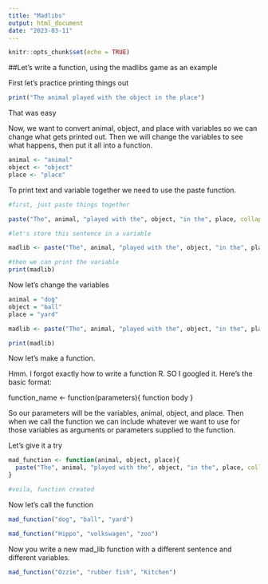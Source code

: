 ```yaml
---
title: "Madlibs"
output: html_document
date: "2023-03-11"
---
```


```r
knitr::opts_chunk$set(echo = TRUE)
```

##Let's write a function, using the madlibs game as an example

First let's practice printing things out

```r
print("The animal played with the object in the place")

```

That was easy
 
Now, we want to convert animal, object, and place with variables so we can change what gets printed out. Then we will change the variables to see what happens, then put it all into a function.

```r
animal <- "animal"
object <- "object"
place <- "place"

```

To print text and variable together we need to use the paste function.

```r
#first, just paste things together

paste("The", animal, "played with the", object, "in the", place, collapse = " ")

#let's store this sentence in a variable

madlib <- paste("The", animal, "played with the", object, "in the", place, collapse = " ")

#then we can print the variable
print(madlib)
```

Now let's change the variables

```r
animal = "dog"
object = "ball"
place = "yard"

madlib <- paste("The", animal, "played with the", object, "in the", place, collapse = " ")

print(madlib)

```

Now let's make a function.

Hmm.  I forgot exactly how to write a function R.  SO I googled it.  Here's the basic format:

function_name <- function(parameters){
  function body 
}

So our parameters will be the variables, animal, object, and place.  Then when we call the function we can include whatever we want to use for those variables as arguments or parameters supplied to the function.

Let's give it a try

```r

mad_function <- function(animal, object, place){
  paste("The", animal, "played with the", object, "in the", place, collapse = " ")
}

#voila, function created

```

Now let's call the function

```r
mad_function("dog", "ball", "yard")
```
```r
mad_function("Hippo", "volkswagen", "zoo")
```
Now you write a new mad_lib function with a different sentence and different variables.

```r

mad_function("Ozzie", "rubber fish", "Kitchen")

```

